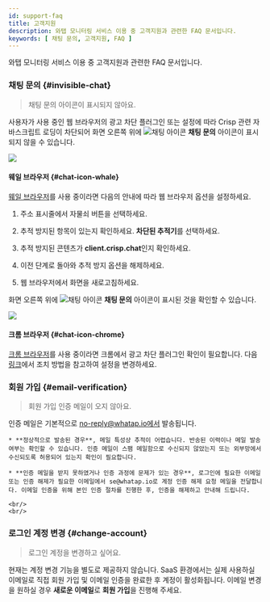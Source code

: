 ```yaml
---
id: support-faq
title: 고객지원
description: 와탭 모니터링 서비스 이용 중 고객지원과 관련한 FAQ 문서입니다.
keywords: [ 채팅 문의, 고객지원, FAQ ]
---
```


와탭 모니터링 서비스 이용 중 고객지원과 관련한 FAQ 문서입니다.

<div className="faqs">

### 채팅 문의 {#invisible-chat}

> 채팅 문의 아이콘이 표시되지 않아요.

사용자가 사용 중인 웹 브라우저의 광고 차단 플러그인 또는 설정에 따라 Crisp 관련 자바스크립트 로딩이 차단되어 화면 오른쪽 위에 ![채팅 아이콘](/img/ico-help.svg) **채팅 문의** 아이콘이 표시되지 않을 수 있습니다. 

![](/img/support-faq/whale-none-crisp-chat-icon.png)

<div className="faq-about-billing">

#### 웨일 브라우저 {#chat-icon-whale}

[웨일 브라우저](https://whale.naver.com)를 사용 중이라면 다음의 안내에 따라 웹 브라우저 옵션을 설정하세요.

1. 주소 표시줄에서 자물쇠 버튼을 선택하세요.

    <ImgLang img='support-faq/whale-prevent-trace-01.png' desc='' />

1. 추적 방지된 항목이 있는지 확인하세요. **차단된 추적기**를 선택하세요.

1. 추적 방지된 콘텐츠가 **client.crisp.chat**인지 확인하세요.

    <ImgLang img='support-faq/whale-prevent-trace-02.png' desc='' />

1. 이전 단계로 돌아와 추적 방지 옵션을 해제하세요.

    <ImgLang img='support-faq/whale-prevent-trace-03.png' desc='' />

1. 웹 브라우저에서 화면을 새로고침하세요.

화면 오른쪽 위에 ![채팅 아이콘](/img/ico-help.svg) **채팅 문의** 아이콘이 표시된 것을 확인할 수 있습니다.

![](/img/support-faq/whale-visible-crisp-chat-icon.png)

#### 크롬 브라우저 {#chat-icon-chrome}

[크롬 브라우저](https://www.google.com/chrome)를 사용 중이라면 크롬에서 광고 차단 플러그인 확인이 필요합니다. 다음 [링크](https://help.crisp.chat/en/article/the-chatbox-does-not-work-or-appear-on-my-website-7v450s/)에서 조치 방법을 참고하여 설정을 변경하세요.

</div>

### 회원 가입 {#email-verification}

> 회원 가입 인증 메일이 오지 않아요. 

인증 메일은 기본적으로 no-reply@whatap.io에서 발송됩니다.

    * **정상적으로 발송된 경우**, 메일 특성상 추적이 어렵습니다. 반송된 이력이나 메일 발송 여부는 확인할 수 있습니다. 인증 메일이 스팸 메일함으로 수신되지 않았는지 또는 외부망에서 수신되도록 허용되어 있는지 확인이 필요합니다. 

    * **인증 메일을 받지 못하였거나 인증 과정에 문제가 있는 경우**, 로그인에 필요한 이메일 또는 인증 해제가 필요한 이메일에서 se@whatap.io로 계정 인증 해제 요청 메일을 전달합니다. 이메일 인증을 위해 본인 인증 절차를 진행한 후, 인증을 해제하고 안내해 드립니다.

    <br/>  
    <br/>

### 로그인 계정 변경 {#change-account}

> 로그인 계정을 변경하고 싶어요. 

현재는 계정 변경 기능을 별도로 제공하지 않습니다. SaaS 환경에서는 실제 사용하실 이메일로 직접 회원 가입 및 이메일 인증을 완료한 후 계정이 활성화됩니다. 이메일 변경을 원하실 경우 **새로운 이메일**로 **회원 가입**을 진행해 주세요. 


</div>